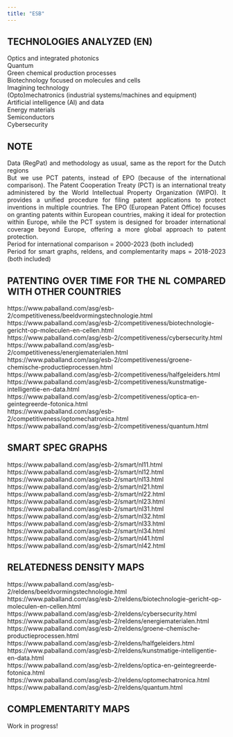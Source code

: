 ```yaml
---
title: "ESB"
---
```


<style>
body {
text-align: justify}
</style>

## TECHNOLOGIES ANALYZED (EN)  
Optics and integrated photonics  
Quantum  
Green chemical production processes  
Biotechnology focused on molecules and cells  
Imagining technology  
(Opto)mechatronics (industrial systems/machines and equipment)  
Artificial intelligence (AI) and data  
Energy materials  
Semiconductors  
Cybersecurity  

## NOTE   
Data (RegPat) and methodology as usual, same as the report for the Dutch regions    
But we use PCT patents, instead of EPO (because of the international comparison). The Patent Cooperation Treaty (PCT) is an international treaty administered by the World Intellectual Property Organization (WIPO). It provides a unified procedure for filing patent applications to protect inventions in multiple countries. The EPO (European Patent Office) focuses on granting patents within European countries, making it ideal for protection within Europe, while the PCT system is designed for broader international coverage beyond Europe, offering a more global approach to patent protection.   
Period for international comparison = 2000-2023 (both included)   
Period for smart graphs, reldens, and complementarity maps = 2018-2023 (both included)   

## PATENTING OVER TIME FOR THE NL COMPARED WITH OTHER COUNTRIES  
https://www.paballand.com/asg/esb-2/competitiveness/beeldvormingstechnologie.html  
https://www.paballand.com/asg/esb-2/competitiveness/biotechnologie-gericht-op-moleculen-en-cellen.html  
https://www.paballand.com/asg/esb-2/competitiveness/cybersecurity.html  
https://www.paballand.com/asg/esb-2/competitiveness/energiematerialen.html  
https://www.paballand.com/asg/esb-2/competitiveness/groene-chemische-productieprocessen.html  
https://www.paballand.com/asg/esb-2/competitiveness/halfgeleiders.html  
https://www.paballand.com/asg/esb-2/competitiveness/kunstmatige-intelligentie-en-data.html  
https://www.paballand.com/asg/esb-2/competitiveness/optica-en-geintegreerde-fotonica.html  
https://www.paballand.com/asg/esb-2/competitiveness/optomechatronica.html  
https://www.paballand.com/asg/esb-2/competitiveness/quantum.html  

## SMART SPEC GRAPHS   
https://www.paballand.com/asg/esb-2/smart/nl11.html  
https://www.paballand.com/asg/esb-2/smart/nl12.html  
https://www.paballand.com/asg/esb-2/smart/nl13.html  
https://www.paballand.com/asg/esb-2/smart/nl21.html  
https://www.paballand.com/asg/esb-2/smart/nl22.html  
https://www.paballand.com/asg/esb-2/smart/nl23.html  
https://www.paballand.com/asg/esb-2/smart/nl31.html  
https://www.paballand.com/asg/esb-2/smart/nl32.html  
https://www.paballand.com/asg/esb-2/smart/nl33.html  
https://www.paballand.com/asg/esb-2/smart/nl34.html  
https://www.paballand.com/asg/esb-2/smart/nl41.html  
https://www.paballand.com/asg/esb-2/smart/nl42.html  

## RELATEDNESS DENSITY MAPS   
https://www.paballand.com/asg/esb-2/reldens/beeldvormingstechnologie.html  
https://www.paballand.com/asg/esb-2/reldens/biotechnologie-gericht-op-moleculen-en-cellen.html  
https://www.paballand.com/asg/esb-2/reldens/cybersecurity.html  
https://www.paballand.com/asg/esb-2/reldens/energiematerialen.html  
https://www.paballand.com/asg/esb-2/reldens/groene-chemische-productieprocessen.html  
https://www.paballand.com/asg/esb-2/reldens/halfgeleiders.html  
https://www.paballand.com/asg/esb-2/reldens/kunstmatige-intelligentie-en-data.html  
https://www.paballand.com/asg/esb-2/reldens/optica-en-geintegreerde-fotonica.html  
https://www.paballand.com/asg/esb-2/reldens/optomechatronica.html  
https://www.paballand.com/asg/esb-2/reldens/quantum.html  

## COMPLEMENTARITY MAPS   
Work in progress!    

